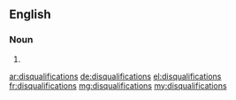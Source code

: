 ==English==

===Noun===
{{head|en|plural}}

# {{plural of|disqualification|lang=en|nocat=1}}

[[ar:disqualifications]]
[[de:disqualifications]]
[[el:disqualifications]]
[[fr:disqualifications]]
[[mg:disqualifications]]
[[my:disqualifications]]